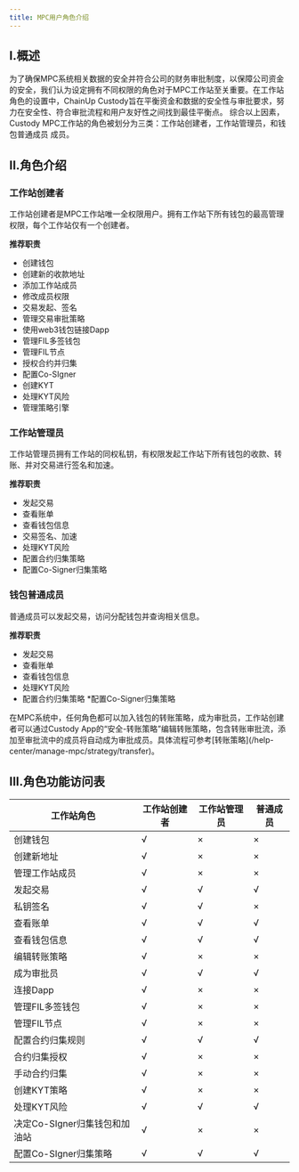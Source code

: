 ---
title: MPC用户角色介绍
---

## I.概述

为了确保MPC系统相关数据的安全并符合公司的财务审批制度，以保障公司资金的安全，我们认为设定拥有不同权限的角色对于MPC工作站至关重要。在工作站角色的设置中，ChainUp Custody旨在平衡资金和数据的安全性与审批要求，努力在安全性、符合审批流程和用户友好性之间找到最佳平衡点。
综合以上因素，Custody MPC工作站的角色被划分为三类：工作站创建者，工作站管理员，和钱包普通成员
成员。

## II.角色介绍

### 工作站创建者
工作站创建者是MPC工作站唯一全权限用户。拥有工作站下所有钱包的最高管理权限，每个工作站仅有一个创建者。

**推荐职责**
* 创建钱包
* 创建新的收款地址
* 添加工作站成员
* 修改成员权限
* 交易发起、签名
* 管理交易审批策略
* 使用web3钱包链接Dapp
* 管理FIL多签钱包
* 管理FIL节点
* 授权合约并归集
* 配置Co-SIgner
* 创建KYT
* 处理KYT风险
* 管理策略引擎


### 工作站管理员
工作站管理员拥有工作站的同权私钥，有权限发起工作站下所有钱包的收款、转账、并对交易进行签名和加速。

**推荐职责**
* 发起交易
* 查看账单
* 查看钱包信息
* 交易签名、加速
* 处理KYT风险
* 配置合约归集策略
* 配置Co-Signer归集策略


### 钱包普通成员
普通成员可以发起交易，访问分配钱包并查询相关信息。

**推荐职责**
* 发起交易
* 查看账单
* 查看钱包信息
* 处理KYT风险
* 配置合约归集策略
*配置Co-Signer归集策略

<Tip>
在MPC系统中，任何角色都可以加入钱包的转账策略，成为审批员，工作站创建者可以通过Custody App的“安全-转账策略”编辑转账策略，包含转账审批流，添加至审批流中的成员将自动成为审批成员。具体流程可参考[转账策略](/help-center/manage-mpc/strategy/transfer)。
</Tip>



## III.角色功能访问表

| 工作站角色| 工作站创建者 | 工作站管理员 | 普通成员 |
| ------- | ------- |------- |------ |
| 创建钱包 |√ |×|×|
| 创建新地址  |√ |×|×|
| 管理工作站成员 |√ |×|×|
| 发起交易 | √|√|√|
| 私钥签名  | √|√|×|
| 查看账单  | √|√|√|
| 查看钱包信息  | √|√|√|
| 编辑转账策略  | √|×|×|
| 成为审批员  |√|√|√|
| 连接Dapp | √|×|×|
| 管理FIL多签钱包  |√|×|×|
| 管理FIL节点  |√|×|×|
| 配置合约归集规则  | √|√|√|
| 合约归集授权  | √|×|×|
| 手动合约归集  |√ |×|×|
| 创建KYT策略  | √|×|×|
| 处理KYT风险  | √|√|√|
| 决定Co-SIgner归集钱包和加油站  | √|×|×|
| 配置Co-SIgner归集策略 |√ |√|√|

